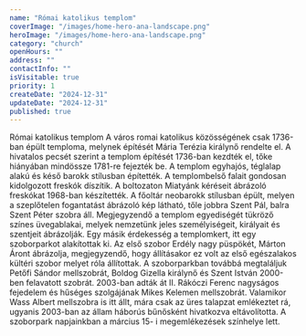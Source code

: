 ```yaml
---
name: "Római katolikus templom"
coverImage: "/images/home-hero-ana-landscape.png"
heroImage: "/images/home-hero-ana-landscape.png"
category: "church"
openHours: ""
address: ""
contactInfo: ""
isVisitable: true
priority: 1
createDate: "2024-12-31"
updateDate: "2024-12-31"
published: true
---
```


<ContentTitle>
    Római katolikus templom
</ContentTitle>
<ContentTextBlock>
A város romai katolikus közösségének csak 1736-ban épült temploma, melynek építését Mária Terézia királynő rendelte el. A hivatalos pecsét szerint a templom építését 1736-ban kezdték el, tőke hiányában mindössze 1781-re fejezték be. A templom egyhajós, téglalap alakú és késő barokk stílusban építették. A templombelső falait gondosan kidolgozott freskók díszítik. A boltozaton Miatyánk kéréseit ábrázoló freskókat 1968-ban készítették. A főoltár neobarokk stílusban épült, melyen a szeplőtelen fogantatást ábrázoló kép látható, tőle jobbra Szent Pál, balra Szent Péter szobra áll.
</ContentTextBlock>
<ContentTextBlock>
Megjegyzendő a templom egyediségét tükröző színes üvegablakai, melyek nemzetünk jeles személyiségeit, királyait és szentjeit ábrázolják. Egy másik érdekesség a templomkert, itt egy szoborparkot alakítottak ki. Az első szobor Erdély nagy püspökét, Márton Áront ábrázolja, megjegyzendő, hogy állításakor ez volt az első egészalakos kültéri szobor melyet róla állítottak. A szoborparkban továbbá megtaláljuk Petőfi Sándor mellszobrát, Boldog Gizella királynő és Szent István 2000-ben felavatott szobrát. 2003-ban adták át II. Rákóczi Ferenc nagyságos fejedelem és hűséges szolgájának Mikes Kelemen mellszobrát. Valamikor Wass Albert mellszobra is itt állt, mára csak az üres talapzat emlékeztet rá, ugyanis 2003-ban az állam háborús bűnősként hivatkozva eltávolította. A szoborpark napjainkban a március 15- i megemlékezések színhelye lett.
</ContentTextBlock>
